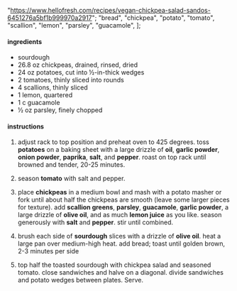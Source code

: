   "https://www.hellofresh.com/recipes/vegan-chickpea-salad-sandos-6451276a5bf1b999970a2917";
  "bread",
  "chickpea",
  "potato",
  "tomato",
  "scallion",
  "lemon",
  "parsley",
  "guacamole",
];

#### ingredients

- sourdough
- 26.8 oz chickpeas, drained, rinsed, dried
- 24 oz potatoes, cut into ½-in-thick wedges
- 2 tomatoes, thinly sliced into rounds
- 4 scallions, thinly sliced
- 1 lemon, quartered
- 1 c guacamole
- ½ oz parsley, finely chopped

#### instructions

1. adjust rack to top position and preheat oven to 425 degrees. toss **potatoes** on a baking sheet with a large drizzle of **oil**, **garlic powder**, **onion powder**, **paprika**, **salt**, and **pepper**. roast on top rack until browned and tender, 20-25 minutes.

2. season **tomato** with salt and pepper.

3. place **chickpeas** in a medium bowl and mash with a potato masher or fork until about half the chickpeas are smooth (leave some larger pieces for texture). add **scallion greens**, **parsley**, **guacamole**, **garlic powder**, a large drizzle of **olive oil**, and as much **lemon juice** as you like. season generously with **salt** and **pepper**. stir until combined.

4. brush each side of **sourdough** slices with a drizzle of **olive oil**. heat a large pan over medium-high heat. add bread; toast until golden brown, 2-3 minutes per side

5. top half the toasted sourdough with chickpea salad and seasoned tomato. close sandwiches and halve on a diagonal. divide sandwiches and potato wedges between plates. Serve.
